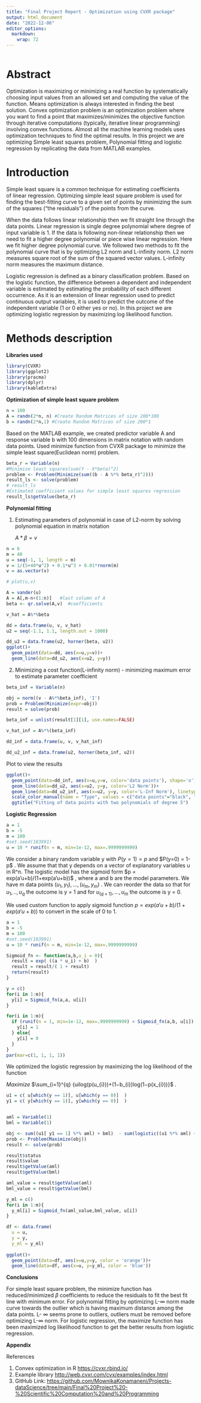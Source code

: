 ```yaml
---
title: "Final Project Report - Optimization using CVXR package"
output: html_document
date: "2022-12-06"
editor_options: 
  markdown: 
    wrap: 72
---
```

```r

```
# Abstract

Optimization is maximizing or minimizing a real function by
systematically choosing input values from an allowed set and computing
the value of the function. Means optimization is always interested in
finding the best solution. Convex optimization problem is an
optimization problem where you want to find a point that
maximizes/minimizes the objective function through iterative
computations (typically, iterative linear programming) involving convex
functions. Almost all the machine learning models uses optimization
techniques to find the optimal results. In this project we are
optimizing Simple least squares problem, Polynomial fitting and logistic
regression by replicating the data from MATLAB examples.

# Introduction

Simple least square is a common technique for estimating coefficients
of linear regression. Optimizing simple least square problem is used for
finding the best-fitting curve to a given set of points by minimizing
the sum of the squares ("the residuals") of the points from the curve.

When the data follows linear relationship then we fit straight line
through the data points. Linear regression is single degree polynomial
where degree of input variable is 1. If the data is following non-linear
relationship then we need to fit a higher degree polynomial or piece
wise linear regression. Here we fit higher degree polynomial curve. We
followed two methods to fit the polynomial curve that is by optimizing
L2 norm and L-infinity norm. L2 norm measures square root of the sum of
the squared vector values. L-infinity norm measures the maximum
distance.

Logistic regression is defined as a binary classification problem. Based
on the logistic function, the difference between a dependent and
independent variable is estimated by estimating the probability of each
different occurrence. As it is an extension of linear regression used to
predict continuous output variables, it is used to predict the outcome
of the independent variable (1 or 0 either yes or no). In this project
we are optimizing logistic regression by maximizing log likelihood
function.

# Methods description

**Libraries used**

```r
library(CVXR)
library(ggplot2)
library(pracma)
library(dplyr)
library(kableExtra)
```

**Optimization of simple least square problem**

```r
n = 100
A = randn(2*n, n) #Create Random Matrices of size 200*100
b = randn(2*n,1) #Create Random Matrices of size 200*1

```

Based on the MATLAB example, we created predictor variable A and
response variable b with 100 dimensions in matrix notation with random
data points. Used minimize function from CVXR package to minimize the
simple least square(Euclidean norm) problem.

```r
beta_r = Variable(n)
#Minimize least squares(sum(Y - X*beta)^2)
problem <- Problem(Minimize(sum((b - A %*% beta_r)^2)))
result_ls <- solve(problem)
# result_ls
#Estimated coefficient values for simple least squares regression 
result_ls$getValue(beta_r)
```

**Polynomial fitting**

1.  Estimating parameters of polynomial in case of L2-norm by solving
    polynomial equation in matrix notation

    $A * β = v$

```r
n = 6
m = 40
u = seq(-1, 1, length = m)
v = 1/(5+40*u^2) + 0.1*u^3 + 0.01*rnorm(m)   
v = as.vector(v)

# plot(u,v)
```

```r
A = vander(u)
A = A[,m-n+(1:n)]   #last column of A
beta <- qr.solve(A,v)  #coefficients  

v_hat = A%*%beta

dd = data.frame(u, v, v_hat)
u2 = seq(-1.1, 1.1, length.out = 1000)

dd_u2 = data.frame(u2, horner(beta, u2))
ggplot()+
  geom_point(data=dd, aes(x=u,y=v))+
  geom_line(data=dd_u2, aes(x=u2, y=y))
```

2.  Minimizing a cost function(L-infinity norm) - minimizing maximum
    error to estimate parameter coefficient

```r
beta_inf = Variable(n)

obj = norm((v - A%*%beta_inf), 'I')
prob = Problem(Minimize(expr=obj))
result = solve(prob)

beta_inf = unlist(result[1][1], use.names=FALSE)

v_hat_inf = A%*%(beta_inf)

dd_inf = data.frame(u, v, v_hat_inf)

dd_u2_inf = data.frame(u2, horner(beta_inf, u2))
```

Plot to view the results

```r
ggplot()+
  geom_point(data=dd_inf, aes(x=u,y=v, color='data points'), shape='o')+
  geom_line(data=dd_u2, aes(x=u2, y=y, color='L2 Norm'))+
  geom_line(data=dd_u2_inf, aes(x=u2, y=y, color='L-Inf Norm'), linetype='dashed')+
  scale_color_manual(name = "Type", values = c("data points"="black", "L2 Norm"="blue", "L-Inf Norm"="orange"))+ 
  ggtitle("Fitting of data points with two polynomials of degree 5")
```

**Logistic Regression**

```r
a = 1
b = -5
m = 100
#set.seed(183991)
u = 10 * runif(n = m, min=1e-12, max=.9999999999)
```

We consider a binary random variable y with $P(y=1) = p$ and \$P(y=0) =
1-p\$ . We assume that that y depends on a vector of explanatory
variables u in R\^n. The logistic model has the sigmoid form \$p =
exp(a'u+b)/(1+exp(a'u+b))\$ , where a and b are the model parameters. We
have m data points $(u_1,y_1),…,(u_m,y_m)$ . We can reorder the data so
that for $u_1,..,u_q$ the outcome is y = 1 and for $u_(q+1),…,u_m$ the
outcome is y = 0.

We used custom function to apply sigmoid function
$p = exp(a'u+b)/(1+exp(a'u+b))$ to convert in the scale of 0 to 1.

```r
a = 1
b = -5
m = 100
#set.seed(183991)
u = 10 * runif(n = m, min=1e-12, max=.9999999999)

Sigmoid_fn <- function(a,b,u_i = 0){
  result = exp( ((a * u_i) + b)  )
  result = result/( 1 + result)
  return(result)
}

y = c()
for(i in 1:m){
  y[i] = Sigmoid_fn(a,a, u[i])
}

for(i in 1:m){
  if (runif(n = 1, min=1e-12, max=.9999999999) < Sigmoid_fn(a,b, u[i]) ){
    y[i] = 1
  } else{
    y[i] = 0
  }
}
par(mar=c(1, 1, 1, 1))
```

We optimized the logistic regression by maximizing the log likelihood of
the function

$Maximize$ $\sum_{i=1}^{q} {uilog(p(u_{i}))+(1−b_{i})log(1−p(x_{i}))}$
.\

```r
u1 = c( u[which(y == 1)], u[which(y == 0)]  )
y1 = c( y[which(y == 1)], y[which(y == 0)]  )


aml = Variable(1)
bml = Variable(1)

obj <- sum((u1[ y1 == 1] %*% aml) + bml)  - sum(logistic((u1 %*% aml) + bml) )
prob <- Problem(Maximize(obj))
result <- solve(prob)

result$status
result$value
result$getValue(aml)
result$getValue(bml)

aml_value = result$getValue(aml)
bml_value = result$getValue(bml)

y_ml = c()
for(i in 1:m){
  y_ml[i] = Sigmoid_fn(aml_value,bml_value, u[i])
}

```

```r
df <- data.frame(
  u = u,
  y = y,
  y_ml = y_ml)
  
ggplot()+
  geom_point(data=df, aes(x=u,y=y, color = 'orange'))+
  geom_line(data=df, aes(x=u, y=y_ml, color = 'blue'))
```

**Conclusions**

For simple least square problem, the minimize function has
reduced/minimized $\beta$ coefficients to reduce the residuals to fit
the best fit line with minimum error. For polynomial fitting by
optimizing L-${\infty}$ norm made curve towards the outlier which is
having maximum distance among the data points. L- ${\infty}$ seems prone
to outliers, outliers must be removed before optimizing L-${\infty}$
norm. For logistic regression, the maximize function has been maximized
log likelihood function to get the better results from logistic
regression.

**Appendix**

References

1.  Convex optimization in R <https://cvxr.rbind.io/>
2.  Example library <http://web.cvxr.com/cvx/examples/index.html>
3.  GitHub Link:
    <https://github.com/MownikaKonamaneni/Projects-dataScience/tree/main/Final%20Project%20-%20Scientific%20Computation%20and%20Programming>
